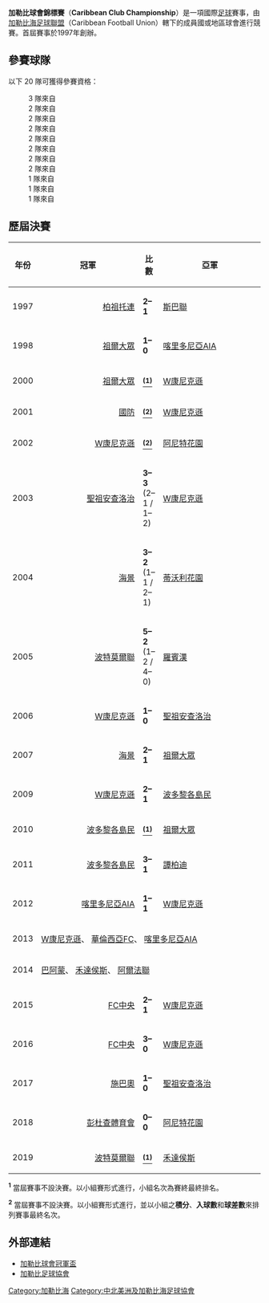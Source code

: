 {{Infobox football tournament
| name                 = 加勒比球會錦標賽<br> Caribbean Club Championship
| logo                 = 
| caption              = 
| founded              = {{Start date|1997| | }}
| region               = [[加勒比地區|加勒比地區]] ([[加勒比足球聯盟|CFU]])
| number of teams      = 21 隊
| current champion     = {{flagicon|PUR}} [[波多黎各島民|波多黎各島民]]（第 1 次）
| most successful team = {{flagicon|TRI}} [[W康尼克遜足球會|W康尼克遜]]（3 次）
| broadcasters         = 
| motto                = 
| website              = http://www.cfufootball.org/
| current              = 
}}
'''加勒比球會錦標賽'''（'''Caribbean Club Championship'''）是一項國際[[足球|足球]]賽事，由[[加勒比海足球聯盟|加勒比海足球聯盟]]（Caribbean Football Union）轄下的成員國或地區球會進行競賽。首屆賽事於1997年創辦。

== 參賽球隊 ==
以下 20 隊可獲得參賽資格：

:3 隊來自{{PUR}}
:2 隊來自{{TRI}}
:2 隊來自{{JAM}}
:2 隊來自{{SUR}}
:2 隊來自{{VIN}}
:2 隊來自{{ANT}}
:2 隊來自{{HAI}}
:2 隊來自{{GUY}}
:1 隊來自{{DMA}}
:1 隊來自{{CAY}}
:1 隊來自{{BER}}

== 歷屆決賽 ==
{| class="wikitable" style=" text-align:center"
|-
!年份
!width=200px| 冠軍
!比數
!width=200px| 亞軍
|- 
|1997
|align=right| [[柏祖托連足球會|柏祖托連]] {{flagicon|TRI}}
|'''2–1'''
|align=left| {{flagicon|JAM}} [[蒙特哥灣聯足球會|斯巴聯]]
|-
|1998
|align=right| [[祖爾大眾足球會|祖爾大眾]] {{flagicon|TRI}}
|'''1–0'''
|align=left| {{flagicon|TRI}} [[莫雲特喀里多尼亞聯|喀里多尼亞AIA]]
|-
|2000
|align=right| [[祖爾大眾足球會|祖爾大眾]] {{flagicon|TRI}}
|'''[[#1|<sup>(1)</sup>]]'''
|align=left| {{flagicon|TRI}} [[W康尼克遜足球會|W康尼克遜]]
|-
|2001
|align=right| [[國防足球會|國防]] {{flagicon|TRI}}
|'''[[#2|<sup>(2)</sup>]]'''
|align=left| {{flagicon|TRI}} [[W康尼克遜足球會|W康尼克遜]]
|-
|2002
|align=right| [[W康尼克遜足球會|W康尼克遜]] {{flagicon|TRI}}
|'''[[#2|<sup>(2)</sup>]]'''
|align=left| {{flagicon|JAM}} [[阿尼特花園足球會|阿尼特花園]]
|-
|2003
|align=right| [[聖祖安查洛治足球會|聖祖安查洛治]] {{flagicon|TRI}}
|'''3–3'''{{pso|'''4–2'''}}<br> (2–1 / 1–2)
|align=left| {{flagicon|TRI}} [[W康尼克遜足球會|W康尼克遜]]
|-
|2004
|align=right| [[海景足球會|海景]] {{flagicon|JAM}}
|'''3–2'''<br> (1–1 / 2–1)
|align=left| {{flagicon|JAM}} [[蒂沃利花園足球會|蒂沃利花園]]
|-
|2005
|align=right| [[波特莫爾聯足球會|波特莫爾聯]] {{flagicon|JAM}}
|'''5–2'''<br> (1–2 / 4–0)
|align=left| {{flagicon|SUR}} [[羅賓漢體育會|羅賓漢]]
|-
|2006
|align=right| [[W康尼克遜足球會|W康尼克遜]] {{flagicon|TRI}}
|'''1–0'''
|align=left| {{flagicon|TRI}} [[聖祖安查洛治足球會|聖祖安查洛治]]
|-
|2007
|align=right| [[海景足球會|海景]] {{flagicon|JAM}}
|'''2–1'''
|align=left| {{flagicon|TRI}} [[祖爾大眾足球會|祖爾大眾]]
|-
|2009
|align=right| [[W康尼克遜足球會|W康尼克遜]] {{flagicon|TRI}}
|'''2–1'''
|align=left| {{flagicon|PUR}} [[波多黎各島民|波多黎各島民]]
|-
|2010
|align=right| [[波多黎各島民|波多黎各島民]] {{flagicon|PUR}}
|'''[[#1|<sup>(1)</sup>]]'''
|align=left| {{flagicon|TRI}} [[祖爾大眾足球會|祖爾大眾]]
|-
|2011
|align=right| [[波多黎各島民|波多黎各島民]] {{flagicon|PUR}}
|'''3–1'''{{aet}}
|align=left| {{flagicon|HAI}} [[譚柏迪足球會|譚柏迪]]
|-
|2012
|align=right| [[莫雲特喀里多尼亞聯|喀里多尼亞AIA]] {{flagicon|TRI}}
|'''1–1'''{{pso|'''4–3'''}}
|align=left| {{flagicon|TRI}} [[W康尼克遜足球會|W康尼克遜]]
|-
|2013
|colspan=3|{{flagicon|TRI}} [[W康尼克遜足球會|W康尼克遜]]、{{flagicon|HAI}} [[華倫西亞足球會_(海地)|華倫西亞FC]]、{{flagicon|TRI}} [[莫雲特喀里多尼亞聯|喀里多尼亞AIA]]
|-
|2014
|colspan=3|{{flagicon|PUR}} [[巴阿蒙足球會|巴阿蒙]]、{{flagicon|JAM}} [[沃特豪斯足球俱樂部|禾達侯斯]]、{{flagicon|GUY}} [[阿爾法聯足球會|阿爾法聯]]
|-
|2015
|align=right| [[中央足球會|FC中央]] {{flagicon|TRI}}
|'''2–1'''
|align=left| {{flagicon|TRI}} [[W康尼克遜足球會|W康尼克遜]]
|-
|2016
|align=right| [[中央足球會|FC中央]] {{flagicon|TRI}}
|'''3–0'''
|align=left| {{flagicon|TRI}} [[W康尼克遜足球會|W康尼克遜]]
|-
|2017
|align=right| [[施巴奧足球會|施巴奧]] {{flagicon|DOM}}
|'''1–0'''
|align=left| {{flagicon|TRI}} [[聖祖安查洛治足球會|聖祖安查洛治]]
|-
|2018
|align=right| [[彭杜查體育會|彭杜查體育會]] {{flagicon|DOM}}
|'''0–0'''{{pso|'''6–5'''}}
|align=left| {{flagicon|JAM}} [[阿尼特花園足球會|阿尼特花園]]
|-
|2019
|align=right| [[波特莫爾聯足球會|波特莫爾聯]] {{flagicon|JAM}}
|'''[[#1|<sup>(1)</sup>]]'''
|align=left| {{flagicon|JAM}} [[沃特豪斯足球俱樂部|禾達侯斯]]
|}

<div id="1"><sup>'''1'''</sup> 當屆賽事不設決賽。以小組賽形式進行，小組名次為賽終最終排名。</div>
<div id="2"><sup>'''2'''</sup> 當屆賽事不設決賽。以小組賽形式進行，並以小組之'''積分'''、'''入球數'''和'''球差數'''來排列賽事最終名次。

== 外部連結 ==
* [http://www.rsssf.com/intclub.html#cnam/ 加勒比球會冠軍盃]{{Wayback|url=http://www.rsssf.com/intclub.html#cnam/ |date=20110208110426 }}
* [http://caribbeanfootballunion.org/ 加勒比足球協會]{{Wayback|url=http://caribbeanfootballunion.org/ |date=20100606090221 }}
{{CONCACAF賽事}}
{{国际俱乐部足球赛事}}

[[Category:加勒比海|Category:加勒比海]]
[[Category:中北美洲及加勒比海足球協會|Category:中北美洲及加勒比海足球協會]]